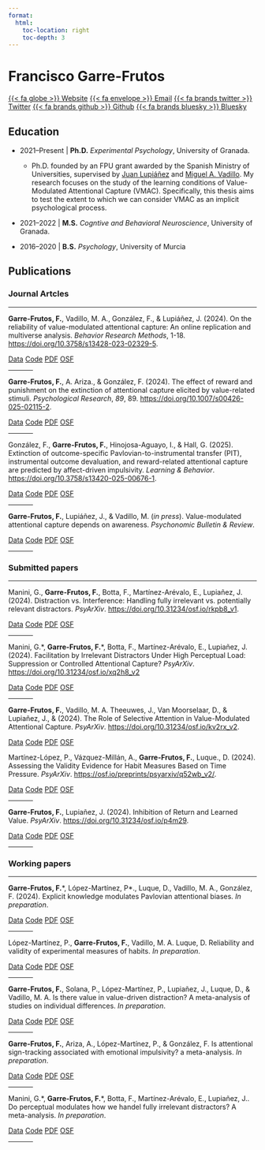 ```yaml
---
format: 
  html:
    toc-location: right
    toc-depth: 3
---
```

# Francisco Garre-Frutos
::: {.content-visible when-format="html"}
[{{< fa globe >}} Website](https://franfrutos.github.io/){.btn .btn-primary .btn-sm role="button" data-toggle="data" title="Website"} [{{< fa envelope >}} Email](mailto:fgfrutos@ugr.es){.btn .btn-primary .btn-sm role="button" data-toggle="data" title="email"} [{{< fa brands twitter >}} Twitter](https://www.twitter.com/Fran_gfr){.btn .btn-primary .btn-sm role="button" data-toggle="data" title="Twitter"} [{{< fa brands github >}} Github](https://www.github.io/franfrutos){.btn .btn-primary .btn-sm role="button" data-toggle="data" title="Github"} [{{< fa brands bluesky >}} Bluesky](https://bsky.app/profile/frangfr.bsky.social){.btn .btn-primary .btn-sm role="button" data-toggle="data" title="Bluesky"}
:::

## <i class="fa-solid fa-graduation-cap"></i> Education

-   2021--Present \| **Ph.D.** *Experimental Psychology*, University of Granada. 

    - Ph.D. founded by an FPU grant awarded by the Spanish Ministry of Universities, supervised by [Juan Lupiáñez](https://www.ugr.es/personal/juan-lupianez-castillo) and [Miguel A. Vadillo](https://mvadillo.com/). My research focuses on the study of the learning conditions of Value-Modulated Attentional Capture (VMAC). Specifically, this thesis aims to test the extent to which we can consider VMAC as an implicit psychological process. 

-   2021--2022 \| **M.S.** *Cogntive and Behavioral Neuroscience*, University of Granada.

-   2016--2020 \| **B.S.** *Psychology*, University of Murcia


## <i class="fa-solid fa-file-lines"></i> Publications

### Journal Artcles
<hr>
**Garre-Frutos, F.**, Vadillo, M. A., González, F., & Lupiáñez, J. (2024). On the reliability of value-modulated attentional capture: An online replication and multiverse analysis. *Behavior Research Methods*, 1-18. [https://doi.org/10.3758/s13428-023-02329-5](https://doi.org/10.3758/s13428-023-02329-5).

::: {.content-visible when-format="html"}
::: {.btn-group role="group" aria-label="Open Science Links"}
[Data](){.btn-sm .btn .btn-primary .disabled role="button" data-toggle="data" title="data"} [Code](){.btn-sm .btn .btn-primary .disabled role="button" data-toggle="code" title="Data File"} [PDF](){.btn-sm .btn .btn-primary .disabled role="button" data-toggle="pdf" title="Data File"} [OSF](){.btn-sm .btn .btn-primary .disabled role="button" data-toggle="osf" title="Data File"}
:::
:::

<hr width="10%">

**Garre-Frutos, F.**, A. Ariza., & González, F. (2024). The effect of reward and punishment on the extinction of attentional capture elicited by value-related stimuli. *Psychological Research*, *89*, 89. [https://doi.org/10.1007/s00426-025-02115-2](https://doi.org/10.1007/s00426-025-02115-2).

::: {.content-visible when-format="html"}
::: {.btn-group role="group" aria-label="Open Science Links"}
[Data](){.btn-sm .btn .btn-primary .disabled role="button" data-toggle="data" title="data"} [Code](){.btn-sm .btn .btn-primary .disabled role="button" data-toggle="code" title="Data File"} [PDF](){.btn-sm .btn .btn-primary .disabled role="button" data-toggle="pdf" title="Data File"} [OSF](){.btn-sm .btn .btn-primary .disabled role="button" data-toggle="osf" title="Data File"}
:::
:::

<hr width="10%">

González, F., **Garre-Frutos, F.**,  Hinojosa-Aguayo, I., & Hall, G. (2025). Extinction of outcome-specific Pavlovian-to-instrumental transfer (PIT), instrumental outcome devaluation, and reward-related attentional capture are predicted by affect-driven impulsivity. *Learning & Behavior*. [https://doi.org/10.3758/s13420-025-00676-1](https://doi.org/10.3758/s13420-025-00676-1).

::: {.content-visible when-format="html"}
::: {.btn-group role="group" aria-label="Open Science Links"}
[Data](){.btn-sm .btn .btn-primary .disabled role="button" data-toggle="data" title="data"} [Code](){.btn-sm .btn .btn-primary .disabled role="button" data-toggle="code" title="Data File"} [PDF](){.btn-sm .btn .btn-primary .disabled role="button" data-toggle="pdf" title="Data File"} [OSF](){.btn-sm .btn .btn-primary .disabled role="button" data-toggle="osf" title="Data File"}
:::
:::

<hr width="10%">

**Garre-Frutos, F.**, Lupiáñez, J., & Vadillo, M. (*in press*). Value-modulated attentional capture depends on awareness. *Psychonomic Bulletin & Review*.

::: {.content-visible when-format="html"}
::: {.btn-group role="group" aria-label="Open Science Links"}
[Data](){.btn-sm .btn .btn-primary .disabled role="button" data-toggle="data" title="data"} [Code](){.btn-sm .btn .btn-primary .disabled role="button" data-toggle="code" title="Data File"} [PDF](){.btn-sm .btn .btn-primary .disabled role="button" data-toggle="pdf" title="Data File"} [OSF](){.btn-sm .btn .btn-primary .disabled role="button" data-toggle="osf" title="Data File"}
:::
:::

<hr width="10%">



### Submitted papers
<hr>
Manini, G., **Garre-Frutos, F.**, Botta, F., Martínez-Arévalo, E., Lupiañez, J. (2024). Distraction vs. Interference: Handling fully irrelevant vs. potentially relevant distractors. *PsyArXiv*. [https://doi.org/10.31234/osf.io/rkpb8_v1](https://doi.org/10.31234/osf.io/rkpb8_v1).

::: {.content-visible when-format="html"}
::: {.btn-group role="group" aria-label="Open Science Links"}
[Data](){.btn-sm .btn .btn-primary .disabled role="button" data-toggle="data" title="data"} [Code](){.btn-sm .btn .btn-primary .disabled role="button" data-toggle="code" title="Data File"} [PDF](){.btn-sm .btn .btn-primary .disabled role="button" data-toggle="pdf" title="Data File"} [OSF](){.btn-sm .btn .btn-primary .disabled role="button" data-toggle="osf" title="Data File"}
:::
:::

<hr width="10%">


Manini, G.\*, **Garre-Frutos, F.**\*, Botta, F., Martínez-Arévalo, E., Lupiañez, J. (2024). Facilitation by Irrelevant Distractors Under High Perceptual Load: Suppression or Controlled Attentional Capture? *PsyArXiv*. [https://doi.org/10.31234/osf.io/xq2h8_v2](https://doi.org/10.31234/osf.io/xq2h8_v2)

::: {.content-visible when-format="html"}
::: {.btn-group role="group" aria-label="Open Science Links"}
[Data](){.btn-sm .btn .btn-primary .disabled role="button" data-toggle="data" title="data"} [Code](){.btn-sm .btn .btn-primary .disabled role="button" data-toggle="code" title="Data File"} [PDF](){.btn-sm .btn .btn-primary .disabled role="button" data-toggle="pdf" title="Data File"} [OSF](){.btn-sm .btn .btn-primary .disabled role="button" data-toggle="osf" title="Data File"}
:::
:::

<hr width="10%">

**Garre-Frutos, F.**, Vadillo, M. A. Theeuwes, J., Van Moorselaar, D., & Lupiañez, J., &  (2024). The Role of Selective Attention in Value-Modulated Attentional Capture. *PsyArXiv*. [https://doi.org/10.31234/osf.io/kv2rx_v2](https://doi.org/10.31234/osf.io/kv2rx_v2).

::: {.content-visible when-format="html"}
::: {.btn-group role="group" aria-label="Open Science Links"}
[Data](){.btn-sm .btn .btn-primary .disabled role="button" data-toggle="data" title="data"} [Code](){.btn-sm .btn .btn-primary .disabled role="button" data-toggle="code" title="Data File"} [PDF](){.btn-sm .btn .btn-primary .disabled role="button" data-toggle="pdf" title="Data File"} [OSF](){.btn-sm .btn .btn-primary .disabled role="button" data-toggle="osf" title="Data File"}
:::
:::

Martínez-López, P., Vázquez-Millán, A., **Garre-Frutos, F.**, Luque., D. (2024). Assessing the Validity Evidence for Habit Measures Based on Time Pressure. *PsyArXiv*. [https://osf.io/preprints/psyarxiv/q52wb_v2/](https://osf.io/preprints/psyarxiv/q52wb_v2/).

::: {.content-visible when-format="html"}
::: {.btn-group role="group" aria-label="Open Science Links"}
[Data](){.btn-sm .btn .btn-primary .disabled role="button" data-toggle="data" title="data"} [Code](){.btn-sm .btn .btn-primary .disabled role="button" data-toggle="code" title="Data File"} [PDF](){.btn-sm .btn .btn-primary .disabled role="button" data-toggle="pdf" title="Data File"} [OSF](){.btn-sm .btn .btn-primary .disabled role="button" data-toggle="osf" title="Data File"}
:::
:::

<hr width="10%">

**Garre-Frutos, F.**, Lupiañez, J. (2024). Inhibition of Return and Learned Value. *PsyArXiv*. [https://doi.org/10.31234/osf.io/p4m29](https://doi.org/10.31234/osf.io/p4m29).

::: {.content-visible when-format="html"}
::: {.btn-group role="group" aria-label="Open Science Links"}
[Data](){.btn-sm .btn .btn-primary .disabled role="button" data-toggle="data" title="data"} [Code](){.btn-sm .btn .btn-primary .disabled role="button" data-toggle="code" title="Data File"} [PDF](){.btn-sm .btn .btn-primary .disabled role="button" data-toggle="pdf" title="Data File"} [OSF](){.btn-sm .btn .btn-primary .disabled role="button" data-toggle="osf" title="Data File"}
:::
:::

<hr width="10%">

### Working papers
<hr>

**Garre-Frutos, F.**\*, López-Martínez, P\*., Luque, D., Vadillo, M. A., González, F. (2024). Explicit knowledge modulates Pavlovian attentional biases. *In preparation*. 

::: {.content-visible when-format="html"}
::: {.btn-group role="group" aria-label="Open Science Links"}
[Data](){.btn-sm .btn .btn-primary .disabled role="button" data-toggle="data" title="data"} [Code](){.btn-sm .btn .btn-primary .disabled role="button" data-toggle="code" title="Data File"} [PDF](){.btn-sm .btn .btn-primary .disabled role="button" data-toggle="pdf" title="Data File"} [OSF](){.btn-sm .btn .btn-primary .disabled role="button" data-toggle="osf" title="Data File"}
:::
:::

<hr width="10%">

López-Martínez, P., **Garre-Frutos, F.**, Vadillo, M. A. Luque, D. Reliability and validity of experimental measures of habits. *In preparation*. 

::: {.content-visible when-format="html"}
::: {.btn-group role="group" aria-label="Open Science Links"}
[Data](){.btn-sm .btn .btn-primary .disabled role="button" data-toggle="data" title="data"} [Code](){.btn-sm .btn .btn-primary .disabled role="button" data-toggle="code" title="Data File"} [PDF](){.btn-sm .btn .btn-primary .disabled role="button" data-toggle="pdf" title="Data File"} [OSF](){.btn-sm .btn .btn-primary .disabled role="button" data-toggle="osf" title="Data File"}
:::
:::

<hr width="10%">

**Garre-Frutos, F.**, Solana, P., López-Martínez, P., Lupiañez, J., Luque, D., & Vadillo, M. A. Is there value in value-driven distraction? A meta-analysis of studies on individual differences. *In preparation*. 

::: {.content-visible when-format="html"}
::: {.btn-group role="group" aria-label="Open Science Links"}
[Data](){.btn-sm .btn .btn-primary .disabled role="button" data-toggle="data" title="data"} [Code](){.btn-sm .btn .btn-primary .disabled role="button" data-toggle="code" title="Data File"} [PDF](){.btn-sm .btn .btn-primary .disabled role="button" data-toggle="pdf" title="Data File"} [OSF](){.btn-sm .btn .btn-primary .disabled role="button" data-toggle="osf" title="Data File"}
:::
:::

<hr width="10%">

**Garre-Frutos, F.**, Ariza, A., López-Martínez, P., & González, F. Is attentional sign-tracking associated with emotional impulsivity? a meta-analysis. *In preparation*. 

::: {.content-visible when-format="html"}
::: {.btn-group role="group" aria-label="Open Science Links"}
[Data](){.btn-sm .btn .btn-primary .disabled role="button" data-toggle="data" title="data"} [Code](){.btn-sm .btn .btn-primary .disabled role="button" data-toggle="code" title="Data File"} [PDF](){.btn-sm .btn .btn-primary .disabled role="button" data-toggle="pdf" title="Data File"} [OSF](){.btn-sm .btn .btn-primary .disabled role="button" data-toggle="osf" title="Data File"}
:::
:::

<hr width="10%">

Manini, G.\*, **Garre-Frutos, F.**\*, Botta, F., Martínez-Arévalo, E., Lupiañez, J.. Do perceptual modulates how we handel fully irrelevant distractors? A meta-analysis. *In preparation*. 

::: {.content-visible when-format="html"}
::: {.btn-group role="group" aria-label="Open Science Links"}
[Data](){.btn-sm .btn .btn-primary .disabled role="button" data-toggle="data" title="data"} [Code](){.btn-sm .btn .btn-primary .disabled role="button" data-toggle="code" title="Data File"} [PDF](){.btn-sm .btn .btn-primary .disabled role="button" data-toggle="pdf" title="Data File"} [OSF](){.btn-sm .btn .btn-primary .disabled role="button" data-toggle="osf" title="Data File"}
:::
:::

<hr width="10%">
